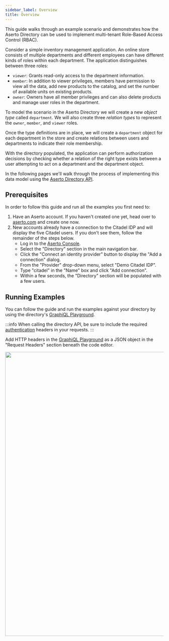 ```yaml
---
sidebar_label: Overview
title: Overview
---
```


This guide walks through an example scenario and demonstrates how the Aserto Directory can be used to implement
multi-tenant Role-Based Access Control (RBAC).

Consider a simple inventory management application. An online store consists of multiple departments and different
employees can have different kinds of roles within each department. The application distinguishes between three
roles:

* `viewer`: Grants read-only access to the department information.
* `member`: In addition to viewer privileges, members have permission to view all the data, add new products to the
catalog, and set the number of available units on existing products.
* `owner`: Owners have all member privileges and can also delete products and manage user roles in the department.

To model the scenario in the Aserto Directory we will create a new _object type_ called `department`. We will also
create three _relation types_ to represent the `owner`, `member`, and `viewer` roles.

Once the type definitions are in place, we will create a `department` object for each department in the store
and create relations between users and departments to indicate their role membership.


With the directory populated, the application can perform authorization decisions by checking whether a relation
of the right type exists between a user attempting to act on a department and the department object.

In the following pages we'll walk through the process of implementing this data model using the
[Aserto Directory API](../../apis/directory/overview).


## Prerequisites

In order to follow this guide and run all the examples you first need to:

1. Have an Aserto account. If you haven't created one yet, head over to [aserto.com](https://www.aserto.com/) and
   create one now.
1. New accounts already have a connection to the Citadel IDP and will display the five Citadel users.
  If you don't see them, follow the remainder of the steps below.
    * Log in to the [Aserto Console](https://console.aserto.com/).
    * Select the "Directory" section in the main navigation bar.
    * Click the "Connect an identity provider" button to display the "Add a connection" dialog.
    * From the "Provider" drop-down menu, select "Demo Citadel IDP".
    * Type "citadel" in the "Name" box and click "Add connection".
    * Within a few seconds, the "Directory" section will be populated with a few users.


## Running Examples

You can follow the guide and run the examples against your directory by using the directory's
[GraphiQL Playground](https://directory.prod.aserto.com/graph).

:::info
When calling the directory API, be sure to include the required
[authentication](../../apis/directory/overview#authentication) headers in your requests.
:::

Add HTTP headers in the [GraphiQL Playground](https://directory.prod.aserto.com/graph) as a JSON object in the
"Request Headers" section beneath the code editor.

<img src="/directory/graphiql-headers.png" width="900px" />

